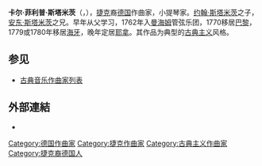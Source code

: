 {{Unreferenced|time=2021-02-12T00:48:46+00:00}}
{{Infobox classical
| 中文名       = 卡尔·斯塔米茨
| 画像         = Karl_Stamitz.jpg
| 附注         =      
| 原文名       = Karl Stamitz
| 国别         = 德国
| 出生日期     = {{birth date|1745|5|7}}
| 出生地       = 曼海姆
| 逝世日期     = {{death date and age|1801|11|9|1745|5|7}}
| 逝世地       = 耶拿
| 所属时期     = 古典主义
| 所属乐派     = 曼海姆古典乐派
| 擅长作品类型 = 交响曲，协奏曲，室内乐
| 代表作       = 五十余首交响曲，十余首单簧管协奏曲，大量各种体裁的室内乐
| 师从         = [[约翰·斯塔米茨|约翰·斯塔米茨]]，[[卡纳比希|卡纳比希]]
| 学生         = 
| 官方网站     = 
}}

'''卡尔·菲利普·斯塔米茨'''（{{lang-de|'''Karl Philipp Stamitz'''}}，{{bd|1745年|5月7日|1801年|11月9日|catIdx=S}}），[[捷克|捷克]]裔[[德国|德国]]作曲家，小提琴家。[[约翰·斯塔米茨|约翰·斯塔米茨]]之子，[[安东·斯塔米茨|安东·斯塔米茨]]之兄。早年从父学习，1762年入[[曼海姆|曼海姆]]管弦乐团，1770移居[[巴黎|巴黎]]，1779或1780年移居[[海牙|海牙]]，晚年定居[[耶拿|耶拿]]。其作品为典型的[[古典主义|古典主义]]风格。

== 参见 ==
{{portal|古典音樂}}
* [[古典音乐作曲家列表|古典音乐作曲家列表]]

== 外部連結 ==
* {{IMSLP|id=Stamitz, Carl Philipp}}

{{germany-bio-stub}}{{古典主义音乐}}{{Authority control}}

{{DEFAULTSORT: Stamitz, Karl}}
[[Category:德国作曲家|Category:德国作曲家]]
[[Category:捷克作曲家|Category:捷克作曲家]]
[[Category:古典主义作曲家|Category:古典主义作曲家]]
[[Category:捷克裔德国人|Category:捷克裔德国人]]